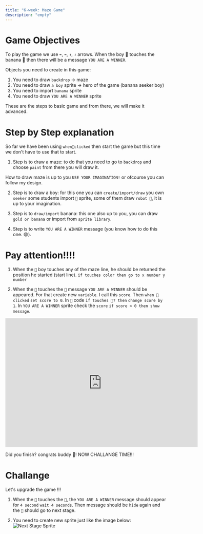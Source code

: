 ```yaml
---
title: "6-week: Maze Game"
description: "empty"
---
```


# Game Objectives

To play the game we use `➡️`, `⬅️`, `⬆️`, `⬇️` arrows. When the boy 👦 touches the banana 🍌 then
there will be a message `YOU ARE A WINNER`.

Objects you need to create in this game:

1. You need to draw `backdrop` -> maze
2. You need to draw `a boy` sprite -> hero of the game (banana seeker boy)
3. You need to import `banana` sprite
4. You need to draw `YOU ARE A WINNER` sprite

These are the steps to basic game and from there, we will make it advanced.

# Step by Step explanation

So far we have been using `when🏴clicked` then start the game but this time we don't have to use that to start.

1. Step is to draw a maze: to do that you need to go to `backdrop` and choose `paint` from there you will draw it.

How to draw maze is up to you `USE YOUR IMAGINATION!` or ofcourse you can follow my design.

2. Step is to draw a boy: for this one you can `create/import/draw` you own `seeker` some students import `🏀` sprite,
   some of them draw `robot 🤖`, it is up to your imagination.

3. Step is to `draw/import` banana: this one also up to you, you can draw `gold or banana` or import from `sprite library`.

4. Step is to write `YOU ARE A WINNER` message (you know how to do this one. 😄).

# Pay attention!!!!

1. When the `👦` boy touches any of the maze line, he should be returned the position he started (start line).
   `if touches color then go to x number y number`

2. When the `👦` touches the `🍌` message `YOU ARE A WINNER` should be appeared.
   For that create new `variable`. I call this `score`. Then `when 🏴clicked` `set score to 0`. In `👦` code `if touches 🍌? then`
   `change score by 1`. In `YOU ARE A WINNER` sprite check the `score` `if score > 0 then show message`.

<iframe
  src="https://scratch.mit.edu/projects/397209822/embed"
  allowtransparency="true"
  width="600"
  height="402"
  frameborder="0"
  scrolling="no"
  allowfullscreen
></iframe>

Did you finish? congrats buddy 🎊! NOW CHALLANGE TIME!!!

# Challange

Let's upgrade the game !!!

1. When the `👦` touches the `🍌`, the `YOU ARE A WINNER` message should appear for `4 second`
   `wait 4 seconds`. Then message should be `hide` again and the `👦` should go to next stage.

2. You need to create new sprite just like the image below:
   ![Next Stage Sprite](./nextStage.png)
